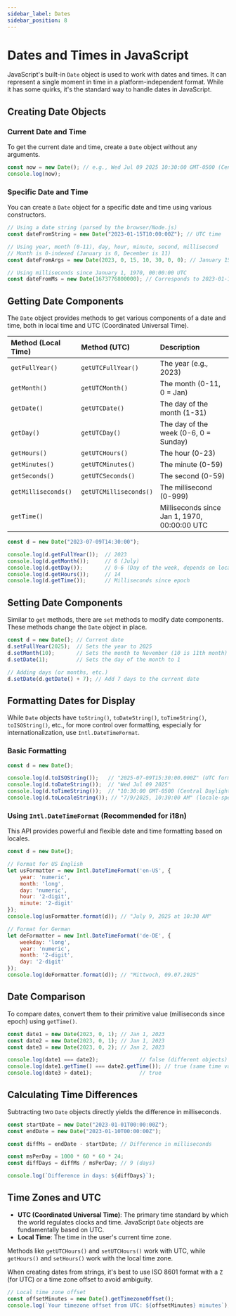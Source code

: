 ```yaml
---
sidebar_label: Dates
sidebar_position: 8
---
```


# Dates and Times in JavaScript

JavaScript's built-in `Date` object is used to work with dates and times. It can represent a single moment in time in a platform-independent format. While it has some quirks, it's the standard way to handle dates in JavaScript.

## Creating Date Objects

### Current Date and Time

To get the current date and time, create a `Date` object without any arguments.

```javascript
const now = new Date(); // e.g., Wed Jul 09 2025 10:30:00 GMT-0500 (Central Daylight Time)
console.log(now);
```

### Specific Date and Time

You can create a `Date` object for a specific date and time using various constructors.

```javascript
// Using a date string (parsed by the browser/Node.js)
const dateFromString = new Date("2023-01-15T10:00:00Z"); // UTC time

// Using year, month (0-11), day, hour, minute, second, millisecond
// Month is 0-indexed (January is 0, December is 11)
const dateFromArgs = new Date(2023, 0, 15, 10, 30, 0, 0); // January 15, 2023, 10:30:00 AM (local time)

// Using milliseconds since January 1, 1970, 00:00:00 UTC
const dateFromMs = new Date(1673776800000); // Corresponds to 2023-01-15T10:00:00Z
```

## Getting Date Components

The `Date` object provides methods to get various components of a date and time, both in local time and UTC (Coordinated Universal Time).

| Method (Local Time) | Method (UTC)      | Description                               |
| :------------------ | :---------------- | :---------------------------------------- |
| `getFullYear()`     | `getUTCFullYear()`| The year (e.g., 2023)                     |
| `getMonth()`        | `getUTCMonth()`   | The month (0-11, 0 = Jan)                 |
| `getDate()`         | `getUTCDate()`    | The day of the month (1-31)               |
| `getDay()`          | `getUTCDay()`     | The day of the week (0-6, 0 = Sunday)     |
| `getHours()`        | `getUTCHours()`   | The hour (0-23)                           |
| `getMinutes()`      | `getUTCMinutes()` | The minute (0-59)                         |
| `getSeconds()`      | `getUTCSeconds()` | The second (0-59)                         |
| `getMilliseconds()` | `getUTCMilliseconds()` | The millisecond (0-999)                   |
| `getTime()`         |                   | Milliseconds since Jan 1, 1970, 00:00:00 UTC |

```javascript
const d = new Date("2023-07-09T14:30:00");

console.log(d.getFullYear());  // 2023
console.log(d.getMonth());     // 6 (July)
console.log(d.getDay());       // 0-6 (Day of the week, depends on locale)
console.log(d.getHours());     // 14
console.log(d.getTime());      // Milliseconds since epoch
```

## Setting Date Components

Similar to `get` methods, there are `set` methods to modify date components. These methods change the `Date` object in place.

```javascript
const d = new Date(); // Current date
d.setFullYear(2025);  // Sets the year to 2025
d.setMonth(10);       // Sets the month to November (10 is 11th month)
d.setDate(1);         // Sets the day of the month to 1

// Adding days (or months, etc.)
d.setDate(d.getDate() + 7); // Add 7 days to the current date
```

## Formatting Dates for Display

While `Date` objects have `toString()`, `toDateString()`, `toTimeString()`, `toISOString()`, etc., for more control over formatting, especially for internationalization, use `Intl.DateTimeFormat`.

### Basic Formatting

```javascript
const d = new Date();

console.log(d.toISOString());   // "2025-07-09T15:30:00.000Z" (UTC format)
console.log(d.toDateString());  // "Wed Jul 09 2025"
console.log(d.toTimeString());  // "10:30:00 GMT-0500 (Central Daylight Time)"
console.log(d.toLocaleString()); // "7/9/2025, 10:30:00 AM" (locale-specific)
```

### Using `Intl.DateTimeFormat` (Recommended for i18n)

This API provides powerful and flexible date and time formatting based on locales.

```javascript
const d = new Date();

// Format for US English
let usFormatter = new Intl.DateTimeFormat('en-US', {
    year: 'numeric',
    month: 'long',
    day: 'numeric',
    hour: '2-digit',
    minute: '2-digit'
});
console.log(usFormatter.format(d)); // "July 9, 2025 at 10:30 AM"

// Format for German
let deFormatter = new Intl.DateTimeFormat('de-DE', {
    weekday: 'long',
    year: 'numeric',
    month: '2-digit',
    day: '2-digit'
});
console.log(deFormatter.format(d)); // "Mittwoch, 09.07.2025"
```

## Date Comparison

To compare dates, convert them to their primitive value (milliseconds since epoch) using `getTime()`.

```javascript
const date1 = new Date(2023, 0, 1); // Jan 1, 2023
const date2 = new Date(2023, 0, 1); // Jan 1, 2023
const date3 = new Date(2023, 0, 2); // Jan 2, 2023

console.log(date1 === date2);             // false (different objects)
console.log(date1.getTime() === date2.getTime()); // true (same time value)
console.log(date3 > date1);               // true
```

## Calculating Time Differences

Subtracting two `Date` objects directly yields the difference in milliseconds.

```javascript
const startDate = new Date("2023-01-01T00:00:00Z");
const endDate = new Date("2023-01-10T00:00:00Z");

const diffMs = endDate - startDate; // Difference in milliseconds

const msPerDay = 1000 * 60 * 60 * 24;
const diffDays = diffMs / msPerDay; // 9 (days)

console.log(`Difference in days: ${diffDays}`);
```

## Time Zones and UTC

-   **UTC (Coordinated Universal Time)**: The primary time standard by which the world regulates clocks and time. JavaScript `Date` objects are fundamentally based on UTC.
-   **Local Time**: The time in the user's current time zone.

Methods like `getUTCHours()` and `setUTCHours()` work with UTC, while `getHours()` and `setHours()` work with the local time zone.

When creating dates from strings, it's best to use ISO 8601 format with a `Z` (for UTC) or a time zone offset to avoid ambiguity.

```javascript
// Local time zone offset
const offsetMinutes = new Date().getTimezoneOffset();
console.log(`Your timezone offset from UTC: ${offsetMinutes} minutes`);
```
